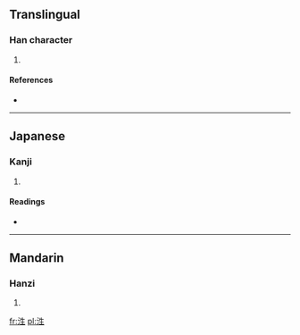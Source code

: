 ==Translingual==

===Han character===
{{Han char|rn=85|rad=水|as=05|sn=8|four=3511<sub>0</sub>|canj=水竹手一 (EHQM)}}

# {{defn|Han|sort=水05}}

====References====
* {{Han ref|kx=0618.060|dkj=17317|dj=1013.040|hdz=31587.060|uh=6CE9|ud=27881|bh=CD4E|bd=52558}}

----

==Japanese==

===Kanji===
{{ja-kanji|grade=|rs=水05}}

# {{defn|Japanese|sort=水05}}

====Readings====
* {{ja-readings|on=[[そう]] (sō), [[しょう]] (shō)|kun=[[みなぎる]] (minagiru)}}

----

==Mandarin==

===Hanzi===
{{cmn-hanzi|pin=[[juān]] ([[juan1]]), [[shēng]] ([[sheng1]]), [[xuán]] ([[xuan2]])|wg=chüan<sup>1</sup>, sheng<sup>1</sup>, hsüan<sup>2</sup>}}

# {{defn|Mandarin|sort=水05}}

[[fr:泩]]
[[pl:泩]]